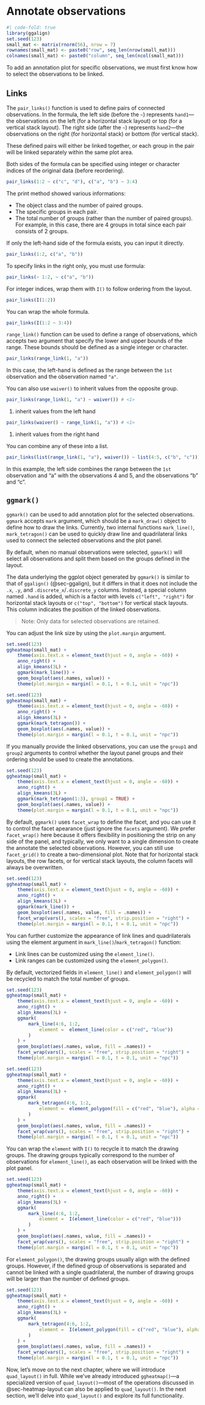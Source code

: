 # Annotate observations
```r
#| code-fold: true
library(ggalign)
set.seed(123)
small_mat <- matrix(rnorm(56), nrow = 7)
rownames(small_mat) <- paste0("row", seq_len(nrow(small_mat)))
colnames(small_mat) <- paste0("column", seq_len(ncol(small_mat)))
```

To add an annotation plot for specific observations, we must first know how to select
the observations to be linked.

## Links
The `pair_links()` function is used to define pairs of connected observations.
In the formula, the left side (before the `~`) represents `hand1`—the
observations on the left (for a horizontal stack layout) or top (for a vertical
stack layout). The right side (after the `~`) represents `hand2`—the observations
on the right (for horizontal stack) or bottom (for vertical stack).

These defined pairs will either be linked together, or each group in the pair
will be linked separately within the same plot area.

Both sides of the formula can be specified using integer or character indices of
the original data (before reordering).
```r
pair_links(1:2 ~ c("c", "d"), c("a", "b") ~ 3:4)
```

The print method showed various informations:

  - The object class and the number of paired groups.
  - The specific groups in each pair.
  - The total number of groups (rather than the number of paired groups). For
  example, in this case, there are 4 groups in total since each pair consists of 2
  groups.

If only the left-hand side of the formula exists, you can input it directly.
```r
pair_links(1:2, c("a", "b"))
```

To specify links in the right only, you must use formula:
```r
pair_links(~ 1:2, ~ c("a", "b"))
```

For integer indices, wrap them with `I()` to follow ordering from the layout.

```r
pair_links(I(1:2))
```

You can wrap the whole formula.
```r
pair_links(I(1:2 ~ 3:4))
```

`range_link()` function can be used to define a range of observations, which
accepts two argument that specify the lower and upper bounds of the range. These
bounds should be defined as a single integer or character.

```r
pair_links(range_link(1, "a"))
```

In this case, the left-hand is defined as the range between the `1st` observation
and the observation named `"a"`.

You can also use `waiver()` to inherit values from the opposite group. 
```r
pair_links(range_link(1, "a") ~ waiver()) # <1>
```
  1. inherit values from the left hand

```r
pair_links(waiver() ~ range_link(1, "a")) # <1>
```
  1. inherit values from the right hand

You can combine any of these into a list.
```r
pair_links(list(range_link(1, "a"), waiver()) ~ list(4:5, c("b", "c"))) # <1>
```
In this example, the left side combines the range between the `1st` observation
and "a" with the observations 4 and 5, and the observations "b" and "c".

## `ggmark()`
`ggmark()` can be used to add annotation plot for the selected observations.
`ggmark` accepts `mark` argument, which should be a `mark_draw()` object to
define how to draw the links. Currently, two internal functions `mark_line()`,
`mark_tetragon()` can be used to quickly draw line and quadrilateral links used
to connect the selected observations and the plot panel.

By default, when no manual observations were selected, `ggmark()` will select
all observations and split them based on the groups defined in the layout.

The data underlying the ggplot object generated by `ggmark()` is similar to that
of `ggalign()` (@sec-ggalign), but it differs in that it does not include the
`.x`, `.y`, and `.discrete_x`/`.discrete_y` columns. Instead, a special column
named `.hand` is added, which is a factor with levels `c("left", "right")` for
horizontal stack layouts or `c("top", "bottom")` for vertical stack layouts.
This column indicates the position of the linked observations. 

> Note: Only data for selected observations are retained.

You can adjust the link size by using the `plot.margin` argument.

::: {.grid}

::: {.g-col-6}
```r
set.seed(123)
ggheatmap(small_mat) +
    theme(axis.text.x = element_text(hjust = 0, angle = -60)) +
    anno_right() +
    align_kmeans(3L) +
    ggmark(mark_line()) +
    geom_boxplot(aes(.names, value)) +
    theme(plot.margin = margin(l = 0.1, t = 0.1, unit = "npc"))
```
::: 

::: {.g-col-6}
```r
set.seed(123)
ggheatmap(small_mat) +
    theme(axis.text.x = element_text(hjust = 0, angle = -60)) +
    anno_right() +
    align_kmeans(3L) +
    ggmark(mark_tetragon()) +
    geom_boxplot(aes(.names, value)) +
    theme(plot.margin = margin(l = 0.1, t = 0.1, unit = "npc"))
```
::: 

:::

If you manually provide the linked observations, you can use the `group1` and
`group2` arguments to control whether the layout panel groups and their ordering
should be used to create the annotations.

```r
set.seed(123)
ggheatmap(small_mat) +
    theme(axis.text.x = element_text(hjust = 0, angle = -60)) +
    anno_right() +
    align_kmeans(3L) +
    ggmark(mark_tetragon(1:3), group1 = TRUE) +
    geom_boxplot(aes(.names, value)) +
    theme(plot.margin = margin(l = 0.1, t = 0.1, unit = "npc"))
```

By default, `ggmark()` uses `facet_wrap` to define the facet, and you can use it
to control the facet apearance (just ignore the `facets` argument). We prefer
`facet_wrap()` here because it offers flexibility in positioning the strip on
any side of the panel, and typically, we only want to a single dimension to
create the annotate the selected observations. However, you can still use
`facet_grid()` to create a two-dimensional plot. Note that for horizontal stack
layouts, the row facets, or for vertical stack layouts, the column facets will
always be overwritten.

```r
set.seed(123)
ggheatmap(small_mat) +
    theme(axis.text.x = element_text(hjust = 0, angle = -60)) +
    anno_right() +
    align_kmeans(3L) +
    ggmark(mark_line()) +
    geom_boxplot(aes(.names, value, fill = .names)) +
    facet_wrap(vars(), scales = "free", strip.position = "right") +
    theme(plot.margin = margin(l = 0.1, t = 0.1, unit = "npc"))
```

You can further customize the appearance of link lines and quadrilaterals using
the element argument in `mark_line()`/`mark_tetragon()` function:

 - Link lines can be customized using the `element_line()`.
 - Link ranges can be customized using the `element_polygon()`.

By default, vectorized fields in `element_line()` and `element_polygon()` will
be recycled to match the total number of groups.

::: {.grid}

::: {.g-col-6}
```r
set.seed(123)
ggheatmap(small_mat) +
    theme(axis.text.x = element_text(hjust = 0, angle = -60)) +
    anno_right() +
    align_kmeans(3L) +
    ggmark(
        mark_line(4:6, 1:2, 
            element =  element_line(color = c("red", "blue"))
        )
    ) +
    geom_boxplot(aes(.names, value, fill = .names)) +
    facet_wrap(vars(), scales = "free", strip.position = "right") +
    theme(plot.margin = margin(l = 0.1, t = 0.1, unit = "npc"))
```
::: 

::: {.g-col-6}
```r
set.seed(123)
ggheatmap(small_mat) +
    theme(axis.text.x = element_text(hjust = 0, angle = -60)) +
    anno_right() +
    align_kmeans(3L) +
    ggmark(
        mark_tetragon(4:6, 1:2, 
            element =  element_polygon(fill = c("red", "blue"), alpha = 0.5)
        )
    ) +
    geom_boxplot(aes(.names, value, fill = .names)) +
    facet_wrap(vars(), scales = "free", strip.position = "right") +
    theme(plot.margin = margin(l = 0.1, t = 0.1, unit = "npc"))
```
::: 

::: 

You can wrap the `element` with `I()` to recycle it to match the drawing groups.
The drawing groups typically correspond to the number of observations for
`element_line()`, as each observation will be linked with the plot panel. 

```r
set.seed(123)
ggheatmap(small_mat) +
    theme(axis.text.x = element_text(hjust = 0, angle = -60)) +
    anno_right() +
    align_kmeans(3L) +
    ggmark(
        mark_line(4:6, 1:2, 
            element =  I(element_line(color = c("red", "blue")))
        )
    ) +
    geom_boxplot(aes(.names, value, fill = .names)) +
    facet_wrap(vars(), scales = "free", strip.position = "right") +
    theme(plot.margin = margin(l = 0.1, t = 0.1, unit = "npc"))
```


For `element_polygon()`, the drawing groups usually align with the defined
groups. However, if the defined group of observations is separated and cannot be
linked with a single quadrilateral, the number of drawing groups will be larger
than the number of defined groups.
```r
set.seed(123)
ggheatmap(small_mat) +
    theme(axis.text.x = element_text(hjust = 0, angle = -60)) +
    anno_right() +
    align_kmeans(3L) +
    ggmark(
        mark_tetragon(4:6, 1:2, 
            element =  I(element_polygon(fill = c("red", "blue"), alpha = 0.5))
        )
    ) +
    geom_boxplot(aes(.names, value, fill = .names)) +
    facet_wrap(vars(), scales = "free", strip.position = "right") +
    theme(plot.margin = margin(l = 0.1, t = 0.1, unit = "npc"))
```

Now, let's move on to the next chapter, where we will introduce `quad_layout()`
in full. While we've already introduced `ggheatmap()`—a specialized version of
`quad_layout()`—most of the operations discussed in @sec-heatmap-layout can also
be applied to `quad_layout()`. In the next section, we'll delve into
`quad_layout()` and explore its full functionality.
